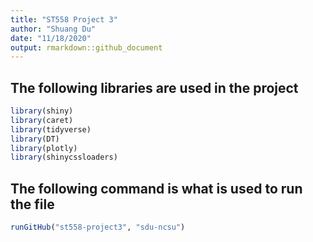 ```yaml
---
title: "ST558 Project 3"
author: "Shuang Du"
date: "11/18/2020"
output: rmarkdown::github_document
---
```


## The following libraries are used in the project

```r
library(shiny)
library(caret)
library(tidyverse)
library(DT)
library(plotly)
library(shinycssloaders)
```


## The following command is what is used to run the file

```r
runGitHub("st558-project3", "sdu-ncsu")
```

